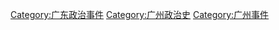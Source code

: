[[Category:广东政治事件|Category:广东政治事件]]
[[Category:广州政治史|Category:广州政治史]]
[[Category:广州事件|Category:广州事件]]